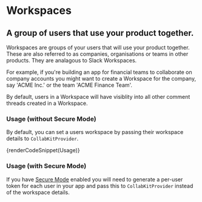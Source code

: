 
# Workspaces

## A group of users that use your product together.

Workspaces are groups of your users that will use your product together. These are also referred to as companies, organisations or teams in other products. They are analagous to Slack Workspaces.

For example, if you're building an app for financial teams to collaborate on company accounts you might want to create a Workspace for the company, say 'ACME Inc.' or the team 'ACME Finance Team'.

By default, users in a Workspace will have visiblity into all other comment threads created in a Workspace.

### Usage (without Secure Mode)

By default, you can set a users workspace by passing their workspace details to `CollabKitProvider`.

{renderCodeSnippet(Usage)}

### Usage (with Secure Mode)

If you have [Secure Mode](/docs/secure-mode) enabled you will need to generate a per-user token for each user in your app and pass this to `CollabKitProvider` instead of the workspace details.
